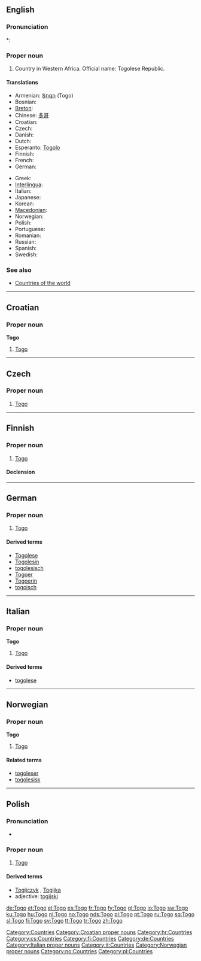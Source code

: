 ==English==

===Pronunciation===
*: {{rhymes|əʊɡəʊ}}

===Proper noun===
{{en-proper-noun}}

# Country in Western Africa. Official name: Togolese Republic.

====Translations====
{{trans-top|Togolese Republic}}
* Armenian: [[Տոգո]] (Togo)
* Bosnian: {{t-|bs|Togo|m}}
* [[Breton]]: {{t-|br|Togo|xs=Breton}}
* Chinese: [[多哥]]
* Croatian: {{t-|hr|Togo|m}}
* Czech: {{t-|cs|Togo|n}}
* Danish: {{t-|da|Togo}}
* Dutch: {{t+|nl|Togo}}
* Esperanto: [[Togolo]]
* Finnish: {{t+|fi|Togo}}
* French: {{t+|fr|Togo|m}}
* German: {{t+|de|Togo}}
{{trans-mid}}
* Greek: {{t+|el|Τόγκο|n|sc=Grek}}
* [[Interlingua]]: {{t-|ia|Togo|xs=Interlingua}}
* Italian: {{t-|it|Togo|m}}
* Japanese: {{t-|ja|トーゴ|tr=tōgo|sc=Jpan}}
* Korean: {{t+|ko|토고|sc=Hang}}
* [[Macedonian]]: {{t|mk|Того|n|tr=Tógo|sc=Cyrl}}
* Norwegian: {{t+|no|Togo}}
* Polish: {{t+|pl|Togo}}
* Portuguese: {{t+|pt|Togo}}
* Romanian: {{t-|ro|Togo|n}}
* Russian: {{t|ru|Того|sc=Cyrl}}
* Spanish: {{t+|es|Togo}}
* Swedish: {{t+|sv|Togo}}
{{trans-bottom}}

===See also===
* [[Appendix:Countries of the world|Countries of the world]]

[[Category:Countries]]

----

==Croatian==

===Proper noun===
'''Togo''' {{m}}

# [[#English|Togo]]

[[Category:Croatian proper nouns]]
[[Category:hr:Countries]]

----

==Czech==

===Proper noun===
{{cs-proper noun|g=n}}

# [[#English|Togo]]

[[Category:cs:Countries]]

----

==Finnish==
{{wikipedia|lang=fi}}

===Proper noun===
{{infl|fi|proper noun}}

# [[#English|Togo]]

====Declension====
{{fi-decl-valo|Tog|np=1}}

[[Category:fi:Countries]]

----

==German==
{{wikipedia|lang=de}}

===Proper noun===
{{infl|de|proper noun|g=n}}

# [[#English|Togo]]

====Derived terms====
* [[Togolese]]
* [[Togolesin]]
* [[togolesisch]]
* [[Togoer]]
* [[Togoerin]]
* [[togoisch]]

[[Category:de:Countries]]

----

==Italian==
{{wikipedia|lang=it}}

===Proper noun===
'''Togo''' {{m}}

# [[#English|Togo]]

====Derived terms====
* [[togolese]]

[[Category:Italian proper nouns]]
[[Category:it:Countries]]

----

==Norwegian==

===Proper noun===
'''Togo'''

# [[#English|Togo]]

====Related terms====
* [[togoleser]]
* [[togolesisk]]

[[Category:Norwegian proper nouns]]
[[Category:no:Countries]]

----

==Polish==

===Pronunciation===
* {{IPA|/ˈt̪ɔɡɔ/|lang=pl}}

===Proper noun===
{{infl|pl|proper noun|g=n|undeclinable}}

# [[#English|Togo]]

====Derived terms====
* [[Togijczyk]] {{m}}, [[Togijka]] {{f}}
* adjective: [[togijski]]

[[Category:pl:Countries]]

[[de:Togo]]
[[et:Togo]]
[[el:Togo]]
[[es:Togo]]
[[fr:Togo]]
[[fy:Togo]]
[[gl:Togo]]
[[io:Togo]]
[[sw:Togo]]
[[ku:Togo]]
[[hu:Togo]]
[[nl:Togo]]
[[no:Togo]]
[[nds:Togo]]
[[pl:Togo]]
[[pt:Togo]]
[[ru:Togo]]
[[sq:Togo]]
[[sl:Togo]]
[[fi:Togo]]
[[sv:Togo]]
[[tt:Togo]]
[[tr:Togo]]
[[zh:Togo]]